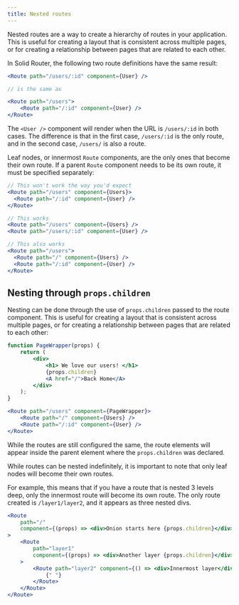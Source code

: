 ```yaml
---
title: Nested routes
---
```


Nested routes are a way to create a hierarchy of routes in your application.
This is useful for creating a layout that is consistent across multiple pages, or for creating a relationship between pages that are related to each other.

In Solid Router, the following two route definitions have the same result:

```jsx
<Route path="/users/:id" component={User} />

// is the same as

<Route path="/users">
	<Route path="/:id" component={User} />
</Route>
```

The `<User />` component will render when the URL is `/users/:id` in both cases.
The difference is that in the first case, `/users/:id` is the only route, and in the second case, `/users/` is also a route.

Leaf nodes, or innermost `Route` components, are the only ones that become their own route.
If a parent `Route` component needs to be its own route, it must be specified separately:

```jsx
// This won't work the way you'd expect
<Route path="/users" component={Users}>
  <Route path="/:id" component={User} />
</Route>

// This works
<Route path="/users" component={Users} />
<Route path="/users/:id" component={User} />

// This also works
<Route path="/users">
  <Route path="/" component={Users} />
  <Route path="/:id" component={User} />
</Route>
```

## Nesting through `props.children`

Nesting can be done through the use of `props.children` passed to the route component.
This is useful for creating a layout that is consistent across multiple pages, or for creating a relationship between pages that are related to each other:

```jsx
function PageWrapper(props) {
	return (
		<div>
			<h1> We love our users! </h1>
			{props.children}
			<A href="/">Back Home</A>
		</div>
	);
}

<Route path="/users" component={PageWrapper}>
	<Route path="/" component={Users} />
	<Route path="/:id" component={User} />
</Route>
```

While the routes are still configured the same, the route elements will appear inside the parent element where the `props.children` was declared.

<Callout>
While routes can be nested indefinitely, it is important to note that only leaf nodes will become their own routes.

For example, this means that if you have a route that is nested 3 levels deep, only the innermost route will become its own route. 
The only route created is `/layer1/layer2`, and it appears as three nested divs.

```jsx
<Route
	path="/"
	component={(props) => <div>Onion starts here {props.children}</div>}
>
	<Route
		path="layer1"
		component={(props) => <div>Another layer {props.children}</div>}
	>
		<Route path="layer2" component={() => <div>Innermost layer</div>}>
			{" "}
		</Route>
	</Route>
</Route>
```
</Callout>
